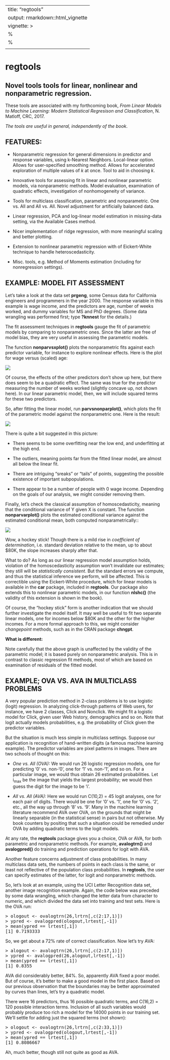 
---
title: "regtools"
output: rmarkdown::html_vignette
vignette: >
  %\VignetteIndexEntry{regtools}
  %\VignetteEngine{knitr::rmarkdown}
  \usepackage[utf8]{inputenc}
---

# regtools 

## Novel tools tools for linear, nonlinear and nonparametric regression.

These tools are associated with my forthcoming book, <i>From Linear
Models to Machine Learning: Modern Statistical Regresison and
Classification</i>, N. Matloff, CRC, 2017.  

<i>The tools are
useful in general, independently of the book</i>.

## FEATURES:

* Nonparametric regression for general dimensions in predictor and
response variables, using k-Nearest Neighbors.  Local-linear option.
Allows for user-specified smoothing method.  Allows for accelerated
exploration of multiple values of <i>k</i> at once.  Tool to aid in
choosing <i>k</i>.

* Innovative tools for assessing fit in linear and nonlinear parametric
models, via nonparametric methods.  Model evaluation, examination of
quadratic effects, investigation of nonhomogeneity of variance.

* Tools for multiclass classification, parametric and nonparametric.
One vs. All and All vs. All.  Novel adjustment for artificially
balanced data.

* Linear regression, PCA and log-linear model estimation in missing-data
setting, via the Available Cases method.

* Nicer implementation of ridge regression, with more meaningful scaling
and better plotting.

* Extension to nonlinear parametric regression with of Eickert-White
technique to handle heteroscedasticity.

* Misc. tools, e.g. Method of Moments estimation (including for
nonregression settings).

## EXAMPLE:  MODEL FIT ASSESSMENT

Let's take a look at the data set <b>prgeng</b>, some Census data for
California engineers and programmers in the year 2000. The response
variable in this example is wage income, and the predictors are age,
number of weeks worked, and dummy variables for MS and PhD degrees.
(Some data wrangling was performed first; type <b>?knnest</b> for the
details.)

The fit assessment techniques in <b>regtools</b> gauge the fit of
parametric models by comparing to nonparametric ones.  Since the latter
are free of model bias, they are very useful in assessing the parametric
models.

The function <b>nonparvsxplot()</b> plots the nonparametric fits against
each predictor variable, for instance to explore nonlinear effects.
Here is the plot for wage versus (scaled) age:

<img src = "wagevsage.png">

Of course, the effects of the other predictors don't show up here, but
there does seem to be a quadratic effect. The same was true for the
predictor measuring the number of weeks worked (slightly concave up, not
shown here).  In our linear parametric model, then, we will include
squared terms for these two predictors.

So, after fitting the linear model, run <b>parvsnonparplot()</b>, which
plots the fit of the parametric model against the nonparametric one.
Here is the result:

<img src = "parvsnonpar.png">

There is quite a bit suggested in this picture:

* There seems to be some overfitting near the low end, and underfitting at
the high end.  

* The outliers, meaning points far from the fitted linear model, are
almost all below the linear fit.

* There are intriguing "sreaks" or "tails" of points, suggesting the
possible existence of important subpopulations.

* There appear to be a number of people with 0 wage income. Depending on
the goals of our analysis, we might consider removing them.

Finally, let's check the classical assumption of homoscedasticity,
meaning that the conditional variance of Y given X is constant.  The
function <b>nonparvarplot()</b> plots the estimated conditional variance
against the estimated conditional mean, both computed nonparametrically::

<img src = "varvsmean.png">

Wow, a hockey stick!  Though there is a mild rise in <i>coefficient of
determination</i>, i.e.  standard deviation relative to the mean, up to
about $80K, the slope increases sharply after that.

What to do?  As long as our linear regression model assumption holds,
violation of the homoscedasticity assumption won't invalidate our
estimates; they still will be <i>statistically consistent</i>.  But the
standard errors we compute, and thus the statistical inference we
perform, will be affected.  This is correctible using the  Eickert-White
procedure, which for linear models is available in the <b>car</b>
package, included in <b>regtools</b>.  Our package also extends
this to nonlinear parametric models, in our function <b>nlshc()</b> (the
validity of this extension is shown in the book).

Of course, the "hockey stick" form is another indication that we should
further investigate the model itself.  It may well be useful to fit two
separate linear models, one for incomes below $80K and the other for the
higher incomes.  For a more formal approach to this, we might consider
<i>changepoint</i> methods, such as in the CRAN package
<strong>chngpt</strong>.

<strong>What is different:</strong>

Note carefully that the above graph is unaffected by the validity of
the parametric model; it is based purely on nonparametric analysis.
This is in contrast to classic regression fit methods, most of which are
based on examination of residuals of the fitted model.

## EXAMPLE; OVA VS. AVA IN MULTICLASS PROBLEMS

A very popular prediction method in 2-class problems is to use logistic
(logit) regression. In analyzing click-through patterns of Web users,
for instance, we have 2 classes, Click and Nonclick.  We might fit a
logistic model for Click, given user Web history, demographics and so
on.  Note that logit actually models probabilities, e.g. the probability
of Click given the predictor variables.

But the situation is much less simple in multiclass settings. Suppose
our application is recognition of hand-written digits (a famous machine
learning example). The predictor variables are pixel patterns in images.
There are two schools of thought on this:

* <i>One vs. All (OVA):</i>  We would run 26 logistic regression models,
  one for predicting '0' vs. non-'0', one for '1' vs. non-'1', and so
on.  For a particular image, we would thus obtain 26 estimated
probabilities.  Let i<sub>max</sub> be the image that yields the largest
probability; we would then guess the digit for the image to be 'i'.

* <i>All vs. All (AVA):</i>  Here we would run C(10,2) = 45 logit
analyses, one for each pair of digits.  There would be one for '0' vs.
'1', one for '0' vs. '2', etc., all the way up through '8' vs. '9'.
Many in the machine learning literature recommend AVA over OVA, on the
grounds that might be linearly separable (in the statistical sense) in
pairs but not otherwise.  My book counters by positing that such a
situation could be remedied under OVA by adding quadratic terms to the
logit models.

At any rate, the <strong>regtools</strong> package gives you a choice,
OVA or AVA, for both parametric and nonparametric methods.  For example,
<strong>avalogtrn()</strong> and <strong>avalogpred()</strong> do
training and prediction operations for logit with AVA.

Another feature concerns adjustment of class probabilities.  In many
multiclass data sets, the numbers of points in each class is the same,
or least not reflective of the population class probabilities. In
<strong>regtools</strong>, the user can specify estimates of the latter,
for logit and nonparametric methods.

So, let's look at an example, using the UCI Letter Recognition data set,
another image recognition example.  Again, the code below was preceded
by some data wrangling, which changed the letter data from character to
numeric, and which divided the data set into training and test sets.
Here is the OVA run:

<pre>
> ologout <- ovalogtrn(26,lrtrn[,c(2:17,1)]) 
> ypred <- ovalogpred(ologout,lrtest[,-1]) 
> mean(ypred == lrtest[,1]) 
[1] 0.7193333 
</pre>

So, we get about a 72% rate of correct classification.  Now let's try
AVA:

<pre>
> alogout <- avalogtrn(26,lrtrn[,c(2:17,1)])
> ypred <- avalogpred(26,alogout,lrtest[,-1])
> mean(ypred == lrtest[,1])
[1] 0.8355
</pre>

AVA did considerably better, 84%.  So, apparently AVA fixed a poor
model. But of course, it’s better to make a good model in the first
place. Based on our previous observation that the boundaries may be
better approximated by curves than lines, let's try a quadratic model.

There were 16 predictors, thus 16 possible quadratic terms, and C(16,2)
= 120 possible interaction terms.  Inclusion of all such variables would
probably produce too rich a model for the 14000 points in our training
set.  We'll settle for adding just the squared terms (not shown):

<pre>
> ologout <- ovalogtrn(26,lrtrn[,c(2:33,1)])
> ypred <- ovalogpred(ologout,lrtest[,-1])
> mean(ypred == lrtest[,1])
[1] 0.8086667
</pre>

Ah, much better, though still not quite as good as AVA.

